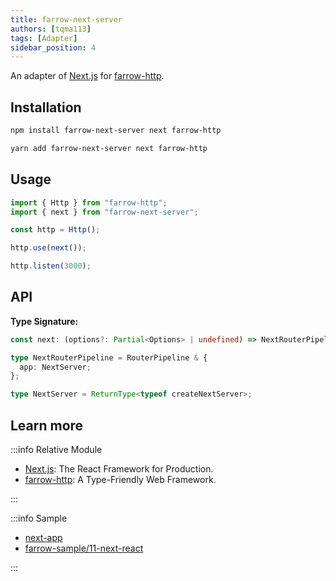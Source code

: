 ```yaml
---
title: farrow-next-server
authors: [tqma113]
tags: [Adapter]
sidebar_position: 4
---
```



An adapter of [Next.js](https://nextjs.org/) for [farrow-http](../pipeline/02-farrow-http.mdx).

## Installation

<Tabs groupId="package-tool">
<TabItem value="npm" label="npm">

```bash
npm install farrow-next-server next farrow-http
```

</TabItem>
<TabItem value="yarn" label="Yarn" default>

```bash
yarn add farrow-next-server next farrow-http
```

</TabItem>
</Tabs>

## Usage

```ts
import { Http } from "farrow-http";
import { next } from "farrow-next-server";

const http = Http();

http.use(next());

http.listen(3000);
```

## API

**Type Signature:**

```ts
const next: (options?: Partial<Options> | undefined) => NextRouterPipeline;

type NextRouterPipeline = RouterPipeline & {
  app: NextServer;
};

type NextServer = ReturnType<typeof createNextServer>;
```

## Learn more

:::info Relative Module

- [Next.js](https://nextjs.org/): The React Framework for Production.
- [farrow-http](../pipeline/02-farrow-http.mdx): A Type-Friendly Web Framework.

:::

:::info Sample

- [next-app](https://github.com/farrow-js/farrow/tree/master/examples/next-app)
- [farrow-sample/11-next-react](https://github.com/tqma113/farrow-sample/blob/main/samples/11-next-react)

:::

